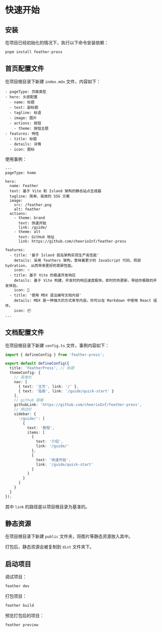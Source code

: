 # 快速开始

## 安装

在项目已经初始化的情况下，执行以下命令安装依赖：

```bash
pnpm install feather-press
```

## 首页配置文件

在项目根目录下新建 `index.mdx` 文件，内容如下：

```mdx
- pageType: 页面类型
- hero: 头部配置
  - name: 标题
  - text: 副标题
  - tagline: 标语
  - image: 图片
  - actions: 按钮
    - theme: 按钮主题
- features: 特性
  - title: 标题
  - details: 详情
  - icon: 图标
```

使用事例：

```mdx
---
pageType: home

hero:
  name: Feather
  text: 基于 Vite 和 Island 架构的静态站点生成器
  tagline: 简单、高效的 SSG 方案
  image:
    src: /feather.png
    alt: feather
  actions:
    - theme: brand
      text: 快速开始
      link: /guide/
    - theme: alt
      text: GitHub 地址
      link: https://github.com/cheerioInf/feather-press

features:
  - title: '基于 Island 孤岛架构实现生产高性能'
    details: 采用 feathers 架构，意味着更少的 JavaScript 代码、局部 hydration， 从而带来更好的首屏性能。
    icon: ✨
  - title: 基于 Vite 的极速开发响应
    details: 基于 Vite 构建，开发时的响应速度极快，即时的热更新，带给你极致的开发体验。
    icon: 🚀
  - title: '使用 MDX 语法编写文档内容'
    details: MDX 是一种强大的方式来写内容。你可以在 Markdown 中使用 React 组件。
    icon: 📦
---
```

## 文档配置文件

在项目根目录下新建 `config.ts` 文件，事例内容如下：

```ts
import { defineConfig } from 'feather-press';

export default defineConfig({
  title: 'FeatherPress', // 标题
  themeConfig: {
    // 菜单栏
    nav: [
      { text: '主页', link: '/' },
      { text: '指南', link: '/guide/quick-start' }
    ],
    // github 链接
    githubLink: 'https://github.com/cheerioInf/feather-press',
    // 侧边栏
    sidebar: {
      '/guide/': [
        {
          text: '教程',
          items: [
            {
              text: '介绍',
              link: '/guide/'
            },
            {
              text: '快速开始',
              link: '/guide/quick-start'
            }
          ]
        }
      ]
    }
  }
});
```

其中 `link` 的路径是以项目根目录为基准的。

## 静态资源

在项目根目录下新建 `public` 文件夹，将图片等静态资源放入其中。

打包后，静态资源会被复制到 `dist` 文件夹下。

## 启动项目

调试项目：

```bash
feather dev
```

打包项目：

```bash
feather build
```

预览打包后的项目：

```bash
feather preview
```
